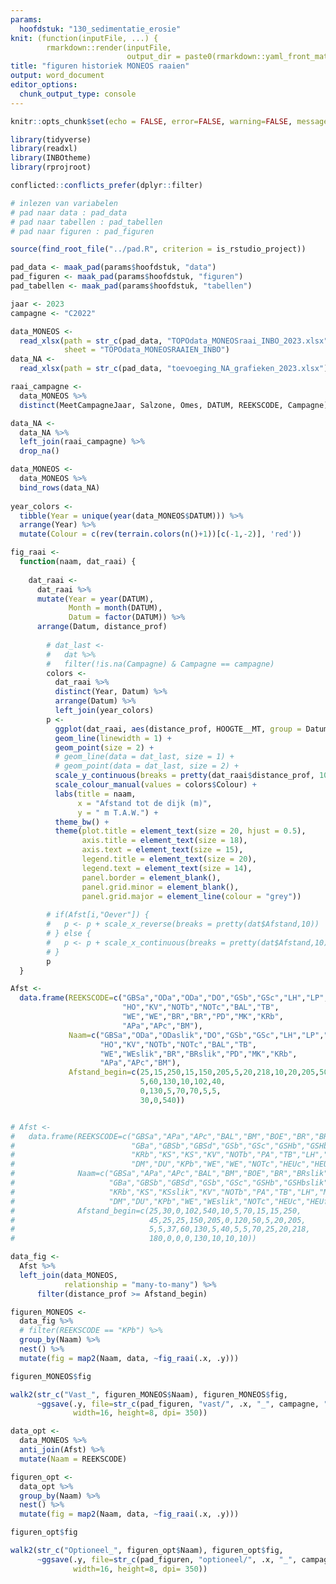 ```yaml
---
params:
  hoofdstuk: "130_sedimentatie_erosie"
knit: (function(inputFile, ...) {
        rmarkdown::render(inputFile,
                          output_dir = paste0(rmarkdown::yaml_front_matter(inputFile)$params$hoofdstuk, "/output"))})
title: "figuren historiek MONEOS raaien"
output: word_document
editor_options: 
  chunk_output_type: console
---
```



```r

knitr::opts_chunk$set(echo = FALSE, error=FALSE, warning=FALSE, message=FALSE, cache=FALSE)

```


```r

library(tidyverse)
library(readxl)
library(INBOtheme)
library(rprojroot)

conflicted::conflicts_prefer(dplyr::filter)

```


```r

# inlezen van variabelen
# pad naar data : pad_data
# pad naar tabellen : pad_tabellen
# pad naar figuren : pad_figuren

source(find_root_file("../pad.R", criterion = is_rstudio_project))

pad_data <- maak_pad(params$hoofdstuk, "data")
pad_figuren <- maak_pad(params$hoofdstuk, "figuren")
pad_tabellen <- maak_pad(params$hoofdstuk, "tabellen")

```


```r

jaar <- 2023
campagne <- "C2022"

data_MONEOS <- 
  read_xlsx(path = str_c(pad_data, "TOPOdata_MONEOSraai_INBO_2023.xlsx"),
            sheet = "TOPOdata_MONEOSRAAIEN_INBO")
data_NA <-
  read_xlsx(path = str_c(pad_data, "toevoeging_NA_grafieken_2023.xlsx"))

raai_campagne <- 
  data_MONEOS %>% 
  distinct(MeetCampagneJaar, Salzone, Omes, DATUM, REEKSCODE, Campagne)

data_NA <-
  data_NA %>% 
  left_join(raai_campagne) %>% 
  drop_na()

data_MONEOS <-
  data_MONEOS %>% 
  bind_rows(data_NA)
 
year_colors <-
  tibble(Year = unique(year(data_MONEOS$DATUM))) %>% 
  arrange(Year) %>% 
  mutate(Colour = c(rev(terrain.colors(n()+1))[c(-1,-2)], 'red'))

```


```r

fig_raai <- 
  function(naam, dat_raai) {
    
    dat_raai <-
      dat_raai %>% 
      mutate(Year = year(DATUM),
             Month = month(DATUM),
             Datum = factor(DATUM)) %>% 
      arrange(Datum, distance_prof)
    
        # dat_last <-
        #   dat %>%
        #   filter(!is.na(Campagne) & Campagne == campagne)
        colors <- 
          dat_raai %>% 
          distinct(Year, Datum) %>% 
          arrange(Datum) %>% 
          left_join(year_colors)
        p <- 
          ggplot(dat_raai, aes(distance_prof, HOOGTE__MT, group = Datum, colour = Datum)) +  
          geom_line(linewidth = 1) + 
          geom_point(size = 2) + 
          # geom_line(data = dat_last, size = 1) +
          # geom_point(data = dat_last, size = 2) +
          scale_y_continuous(breaks = pretty(dat_raai$distance_prof, 10)) +
          scale_colour_manual(values = colors$Colour) +
          labs(title = naam,
               x = "Afstand tot de dijk (m)",
               y = " m T.A.W.") + 
          theme_bw() + 
          theme(plot.title = element_text(size = 20, hjust = 0.5),
                axis.title = element_text(size = 18),
                axis.text = element_text(size = 15),
                legend.title = element_text(size = 20), 
                legend.text = element_text(size = 14),
                panel.border = element_blank(),
                panel.grid.minor = element_blank(), 
                panel.grid.major = element_line(colour = "grey")) 
        
        # if(Afst[i,"Oever"]) {
        #   p <- p + scale_x_reverse(breaks = pretty(dat$Afstand,10))
        # } else {
        #   p <- p + scale_x_continuous(breaks = pretty(dat$Afstand,10))
        # }
        p
  }

```


```r

Afst <- 
  data.frame(REEKSCODE=c("GBSa","ODa","ODa","DO","GSb","GSc","LH","LP","LP","KPb","KPe","KPe","GW",
                         "HO","KV","NOTb","NOTc","BAL","TB",
                         "WE","WE","BR","BR","PD","MK","KRb",
                         "APa","APc","BM"), 
             Naam=c("GBSa","ODa","ODaslik","DO","GSb","GSc","LH","LP","LPslik","KPb","KPe","KPeslik","GW",
                    "HO","KV","NOTb","NOTc","BAL","TB",
                    "WE","WEslik","BR","BRslik","PD","MK","KRb",
                    "APa","APc","BM"), 
             Afstand_begin=c(25,15,250,15,150,205,5,20,218,10,20,205,50,
                             5,60,130,10,102,40,
                             0,130,5,70,70,5,5,
                             30,0,540))


# Afst <- 
#   data.frame(REEKSCODE=c("GBSa","APa","APc","BAL","BM","BOE","BR","BR","DO","ODa","ODa",
#                          "GBa","GBSb","GBSd","GSb","GSc","GSHb","GSHb","GW","HO","KPe","KPe",
#                          "KRb","KS","KS","KV","NOTb","PA","TB","LH","MK","PD","VL","LP","LP",
#                          "DM","DU","KPb","WE","WE","NOTc","HEUc","HEUf"), 
#              Naam=c("GBSa","APa","APc","BAL","BM","BOE","BR","BRslik","ODa","ODa","DO",
#                     "GBa","GBSb","GBSd","GSb","GSc","GSHb","GSHbslik","GW","HO","KPe","KPeslik",
#                     "KRb","KS","KSslik","KV","NOTb","PA","TB","LH","MK","PD","VL","LP","LPslik",
#                     "DM","DU","KPb","WE","WEslik","NOTc","HEUc","HEUf"), 
#              Afstand_begin=c(25,30,0,102,540,10,5,70,15,15,250,
#                              45,25,25,150,205,0,120,50,5,20,205,
#                              5,5,37,60,130,5,40,5,5,70,25,20,218,
#                              180,0,0,0,130,10,10,10))

data_fig <-
  Afst %>% 
  left_join(data_MONEOS,
            relationship = "many-to-many") %>% 
      filter(distance_prof >= Afstand_begin)

figuren_MONEOS <-
  data_fig %>% 
  # filter(REEKSCODE == "KPb") %>% 
  group_by(Naam) %>% 
  nest() %>% 
  mutate(fig = map2(Naam, data, ~fig_raai(.x, .y)))

figuren_MONEOS$fig

walk2(str_c("Vast_", figuren_MONEOS$Naam), figuren_MONEOS$fig, 
      ~ggsave(.y, file=str_c(pad_figuren, "vast/", .x, "_", campagne, ".png"), 
              width=16, height=8, dpi= 350))

data_opt <-
  data_MONEOS %>% 
  anti_join(Afst) %>% 
  mutate(Naam = REEKSCODE)

figuren_opt <-
  data_opt %>% 
  group_by(Naam) %>% 
  nest() %>% 
  mutate(fig = map2(Naam, data, ~fig_raai(.x, .y)))

figuren_opt$fig

walk2(str_c("Optioneel_", figuren_opt$Naam), figuren_opt$fig, 
      ~ggsave(.y, file=str_c(pad_figuren, "optioneel/", .x, "_", campagne, ".png"), 
              width=16, height=8, dpi= 350))

```

